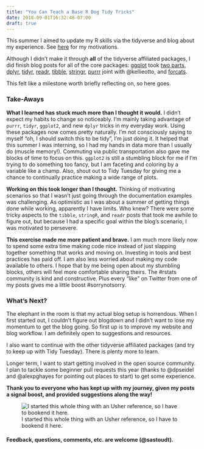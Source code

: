 ```yaml
---
title: "You Can Teach a Base R Dog Tidy Tricks"
date: 2018-09-01T16:32:48-07:00
draft: true
---
```


This summer I aimed to update my R skills via the tidyverse and blog about my experience. See [here](https://sastoudt.github.io/blog/2018/04/18/confessions-of-a-tidyverse-straggler) for my motivations. 

Although I didn't make it through **all** of the tidyverse affiliated packages, I did finish blog posts for all of the core packages: [ggplot](https://sastoudt.github.io/blog/2018/04/23/adventures-in-tidyverse-ggplot2-part-1) took [two parts](https://sastoudt.github.io/blog/2018/05/01/adventures-in-tidyverse-ggplot2-part-2), [dplyr](https://sastoudt.github.io/blog/2018/05/09/adventures-in-tidyverse-dplyr), [tidyr](https://sastoudt.github.io/blog/2018/05/16/adventures-in-tidyverse-tidyr), [readr](https://sastoudt.github.io/blog/2018/05/26/adventures-in-tidyverse-readr), [tibble](https://sastoudt.github.io/blog/2018/06/03/adventures-in-tidyverse-tibble), [stringr](https://sastoudt.github.io/blog/2018/06/16/adventures-in-tidyverse-stringR), [purrr](https://sastoudt.github.io/blog/2018/08/15/adventures-in-tidyverse-purrr) joint with @kellieotto, and [forcats](https://sastoudt.github.io/blog/2018/08/26/adventures-in-tidyverse-forcats).

This felt like a milestone worth briefly reflecting on, so here goes.

### Take-Aways

**What I learned has stuck much more than I thought it would.** I didn't expect my habits to change so noticeably. I'm mainly taking advantage of `purrr`, `tidyr`, `ggplot2`, and new `dplyr` tricks in my everyday work. Using these packages now comes pretty naturally. I'm not consciously saying to myself "oh, I should switch this to be tidy", I'm just doing it. It helped that this summer I was interning, so I had my hands in data more than I usually do (muscle memory!). Commuting via public transportation also gave me blocks of time to focus on this. `ggplot2` is still a stumbling block for me if I'm trying to do something too fancy, but I am faceting and coloring by a variable like a champ. Also, shout out to Tidy Tuesday for giving me a chance to continually practice making a wide range of plots. 

**Working on this took longer than I thought.** Thinking of motivating scenarios so that I wasn't just going through the documentation examples was challenging. As optimistic as I was about a summer of getting things done while working, apparently I have limits. Who knew? There were some tricky aspects to the `tibble`, `stringR`, and `readr` posts that took me awhile to figure out, but because I had a specific goal within the blog's scenario, I was motivated to persevere. 

**This exercise made me more patient and brave.** I am much more likely now to spend some extra time making code nice instead of just slapping together something that works and moving on. Investing in tools and best practices has paid off. I am also less worried about making my code available to others. I hope that by me being open about my stumbling blocks, others will feel more comfortable sharing theirs. The #rstats community is kind and constructive. Plus every "like" on Twitter from one of my posts gives me a little boost #sorrynotsorry. 

### What's Next?

The elephant in the room is that my actual blog setup is horrendous. When I first started out, I couldn't figure out blogdown and I didn't want to lose my momentum to get the blog going. So first up is to improve my website and blog workflow. I am definitely open to suggestions and resources. 

I also want to continue with the other tidyverse affiliated packages (and try to keep up with Tidy Tuesday). There is plenty more to learn.

Longer term, I want to start getting involved in the open source community. I plan to tackle some beginner pull requests this year (thanks to @dpseidel and @alexpghayes for pointing out places to start) to get some experience. 


**Thank you to everyone who has kept up with my journey, given my posts a signal boost, and provided suggestions along the way!** 

![I started this whole thing with an Usher reference, so I have to bookend it here.](https://media.giphy.com/media/sAgTPZCbRb0CQ/giphy.gif)


#### Feedback, questions, comments, etc. are welcome (@sastoudt). 

